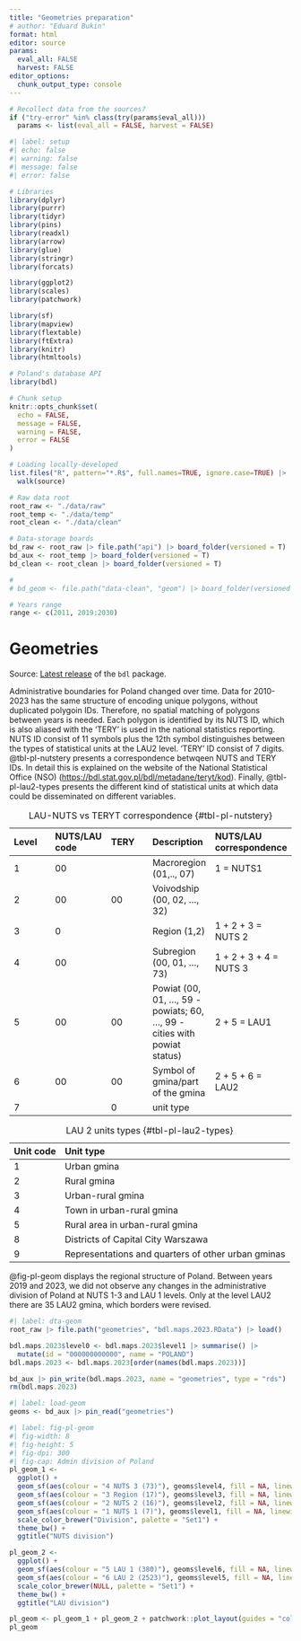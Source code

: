 ```yaml
---
title: "Geometries preparation"
# author: "Eduard Bukin" 
format: html
editor: source
params:
  eval_all: FALSE
  harvest: FALSE
editor_options: 
  chunk_output_type: console
---
```


```r
# Recollect data from the sources?
if ("try-error" %in% class(try(params$eval_all)))
  params <- list(eval_all = FALSE, harvest = FALSE)
```

```r
#| label: setup
#| echo: false
#| warning: false
#| message: false
#| error: false

# Libraries
library(dplyr)
library(purrr)
library(tidyr)
library(pins)
library(readxl)
library(arrow)
library(glue)
library(stringr)
library(forcats)

library(ggplot2)
library(scales)
library(patchwork)

library(sf)
library(mapview)
library(flextable)
library(ftExtra)
library(knitr)
library(htmltools)

# Poland's database API
library(bdl)

# Chunk setup
knitr::opts_chunk$set(
  echo = FALSE,
  message = FALSE,
  warning = FALSE,
  error = FALSE
)

# Loading locally-developed
list.files("R", pattern="*.R$", full.names=TRUE, ignore.case=TRUE) |> 
  walk(source)

# Raw data root
root_raw <- "./data/raw"
root_temp <- "./data/temp"
root_clean <- "./data/clean"

# Data-storage boards
bd_raw <- root_raw |> file.path("api") |> board_folder(versioned = T)
bd_aux <- root_temp |> board_folder(versioned = T)
bd_clean <- root_clean |> board_folder(versioned = T)

# 
# bd_geom <- file.path("data-clean", "geom") |> board_folder(versioned = T)

# Years range
range <- c(2011, 2019:2030)
```

# Geometries

Source: [Latest release](https://github.com/statisticspoland/R_Package_to_API_BDL/releases/tag/1.0.5) of the `bdl` package.

Administrative boundaries for Poland changed over time. Data for 2010-2023 has the same structure of encoding unique polygons, without duplicated polygoin IDs. Therefore, no spatial matching of polygons between years is needed. Each polygon is identified by its NUTS ID, which is also aliased with the 'TERY' is used in the national statistics reporting. NUTS ID consist of 11 symbols plus the 12th symbol distinguishes between the types of statistical units at the LAU2 level. 'TERY' ID consist of 7 digits. @tbl-pl-nutstery presents a correspondence betwqeen NUTS and TERY IDs. In detail this is explained on the website of the National Statistical Office (NSO) (<https://bdl.stat.gov.pl/bdl/metadane/teryt/kod>). Finally, @tbl-pl-lau2-types presents the different kind of statistical units at which data could be disseminated on different variables.

| Level | NUTS/LAU code | TERY | Description | NUTS/LAU correspondence |
|:--------------|:--------------|:--------------|:--------------|:--------------|
| 1 | 00 |  | Macroregion (01,.., 07) | 1 = NUTS1 |
| 2 | 00 | 00 | Voivodship (00, 02, ..., 32) |  |
| 3 | 0 |  | Region (1,2) | 1 + 2 + 3 = NUTS 2 |
| 4 | 00 |  | Subregion (00, 01, ..., 73) | 1 + 2 + 3 + 4 = NUTS 3 |
| 5 | 00 | 00 | Powiat (00, 01, ..., 59 - powiats; 60, ..., 99 - cities with powiat status) | 2 + 5 = LAU1 |
| 6 | 00 | 00 | Symbol of gmina/part of the gmina | 2 + 5 + 6 = LAU2 |
| 7 |  | 0 | unit type |  |

: LAU-NUTS vs TERYT correspondence {#tbl-pl-nutstery}

| Unit code | Unit type                                          |
|:----------|:---------------------------------------------------|
| 1         | Urban gmina                                        |
| 2         | Rural gmina                                        |
| 3         | Urban-rural gmina                                  |
| 4         | Town in urban-rural gmina                          |
| 5         | Rural area in urban-rural gmina                    |
| 8         | Districts of Capital City Warszawa                 |
| 9         | Representations and quarters of other urban gminas |

: LAU 2 units types {#tbl-pl-lau2-types}

@fig-pl-geom displays the regional structure of Poland. Between years 2019 and 2023, we did not observe any changes in the administrative division of Poland at NUTS 1-3 and LAU 1 levels. Only at the level LAU2 there are 35 LAU2 gmina, which borders were revised. 

```r
#| label: dta-geom
root_raw |> file.path("geometries", "bdl.maps.2023.RData") |> load()

bdl.maps.2023$level0 <- bdl.maps.2023$level1 |> summarise() |> 
  mutate(id = "000000000000", name = "POLAND")
bdl.maps.2023 <- bdl.maps.2023[order(names(bdl.maps.2023))]

bd_aux |> pin_write(bdl.maps.2023, name = "geometries", type = "rds")
rm(bdl.maps.2023)
```

```r
#| label: load-geom
geoms <- bd_aux |> pin_read("geometries")
```

```r
#| label: fig-pl-geom
#| fig-width: 8
#| fig-height: 5
#| fig-dpi: 300 
#| fig-cap: Admin division of Poland
pl_geom_1 <- 
  ggplot() +
  geom_sf(aes(colour = "4 NUTS 3 (73)"), geoms$level4, fill = NA, linewidth = 0.25) + 
  geom_sf(aes(colour = "3 Region (17)"), geoms$level3, fill = NA, linewidth = 0.75) + 
  geom_sf(aes(colour = "2 NUTS 2 (16)"), geoms$level2, fill = NA, linewidth = 1) + 
  geom_sf(aes(colour = "1 NUTS 1 (7)"), geoms$level1, fill = NA, linewidth = 1.25) + 
  scale_color_brewer("Division", palette = "Set1") + 
  theme_bw() +
  ggtitle("NUTS division")

pl_geom_2 <- 
  ggplot() +
  geom_sf(aes(colour = "5 LAU 1 (380)"), geoms$level6, fill = NA, linewidth = 0.55) + 
  geom_sf(aes(colour = "6 LAU 2 (2523)"), geoms$level5, fill = NA, linewidth = 1) +
  scale_color_brewer(NULL, palette = "Set1") + 
  theme_bw() +
  ggtitle("LAU division")

pl_geom <- pl_geom_1 + pl_geom_2 + patchwork::plot_layout(guides = "collect")
pl_geom
```

```r

```

